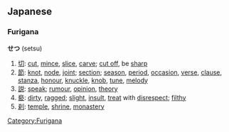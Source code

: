 ==Japanese==
===Furigana===
'''せつ''' (setsu)

# [[切]]: [[cut]], [[mince]], [[slice]], [[carve]]; [[cut off]], be [[sharp]]
# [[節]]: [[knot]], [[node]], [[joint]]; [[section]]; [[season]], [[period]], [[occasion]], [[verse]], [[clause]], [[stanza]], [[honour]], [[knuckle]], [[knob]], [[tune]], [[melody]]
# [[説]]: [[speak]]; [[rumour]], [[opinion]], [[theory]]
# [[褻]]: [[dirty]], [[ragged]]; [[slight]], [[insult]], [[treat]] with [[disrespect]]; [[filthy]]
# [[刹]]: [[temple]], [[shrine]], [[monastery]]

[[Category:Furigana]]
